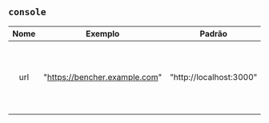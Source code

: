 ## `console`

| Nome  |            Exemplo            |         Padrão          | Obrigatório |                     Descrição                      |
| :---: | :---------------------------: | :---------------------: | :---------: | :------------------------------------------------: |
|  url  | "https://bencher.example.com" | "http://localhost:3000" |     Sim     | Indica a URL para o console do host do Bencher UI. |